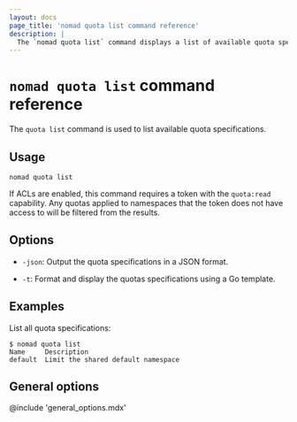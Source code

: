 ```yaml
---
layout: docs
page_title: 'nomad quota list command reference'
description: |
  The `nomad quota list` command displays a list of available quota specifications in Nomad Enterprise.
---
```


# `nomad quota list` command reference

The `quota list` command is used to list available quota specifications.

<EnterpriseAlert product="nomad"/>

## Usage

```plaintext
nomad quota list
```

If ACLs are enabled, this command requires a token with the `quota:read`
capability. Any quotas applied to namespaces that the token does not have
access to will be filtered from the results.

## Options

- `-json`: Output the quota specifications in a JSON format.

- `-t`: Format and display the quotas specifications using a Go template.

## Examples

List all quota specifications:

```shell-session
$ nomad quota list
Name     Description
default  Limit the shared default namespace
```

## General options

@include 'general_options.mdx'

